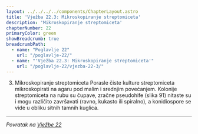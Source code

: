 ```yaml
---
layout: ../../../../components/ChapterLayout.astro
title: 'Vježba 22.3: Mikroskopiranje streptomiceta'
description: 'Mikroskopiranje streptomiceta'
chapterNumber: 22
primaryColor: green
showBreadcrumb: true
breadcrumbPath:
  - name: "Poglavlje 22"
    url: "/poglavlje-22/"
  - name: "'Vježba 22.3: Mikroskopiranje streptomiceta'"
    url: "/poglavlje-22/vjezba-22-3/"
---
```



3. Mikroskopiranje streptomiceta
Porasle čiste kulture streptomiceta mikroskopirati na agaru pod malim i 
 srednjim povećanjem.
Kolonije streptomiceta na rubu su čupave, zračne pseudohife (slika 91) nitaste su i mogu različito završavati (ravno, kukasto ili spiralno), a konidiospore 
 se vide u obliku sitnih tamnih kuglica.

---

*Povratak na [Vježbe 22](/poglavlje-22/vjezba-22)*


